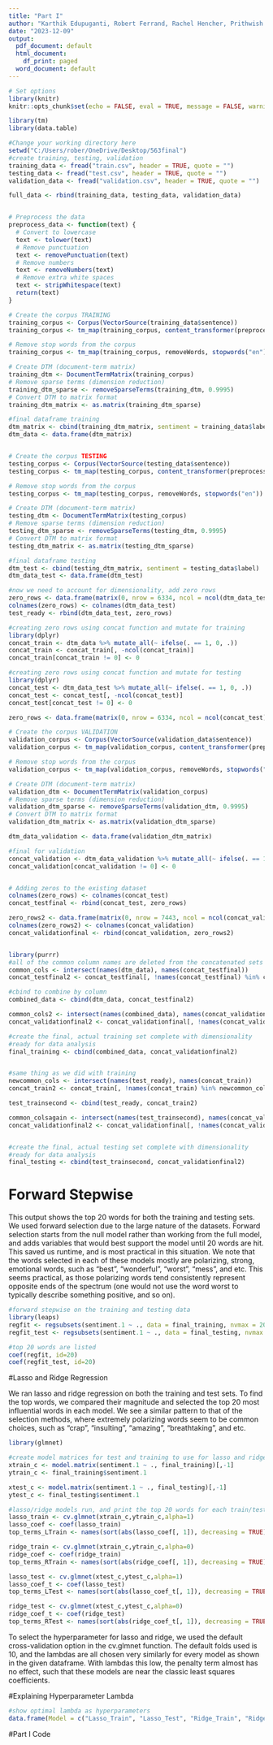 ```yaml
---
title: "Part I"
author: "Karthik Edupuganti, Robert Ferrand, Rachel Hencher, Prithwish Maiti"
date: "2023-12-09"
output:
  pdf_document: default
  html_document:
    df_print: paged
  word_document: default
---
```


\newpage
```r
# Set options
library(knitr)
knitr::opts_chunk$set(echo = FALSE, eval = TRUE, message = FALSE, warning = FALSE, tidy.opts = list(width.cutoff = 70), tidy = TRUE)
```

```r
library(tm)
library(data.table)

#Change your working directory here
setwd("C:/Users/rober/OneDrive/Desktop/563final")
#create training, testing, validation
training_data <- fread("train.csv", header = TRUE, quote = "")
testing_data <- fread("test.csv", header = TRUE, quote = "")
validation_data <- fread("validation.csv", header = TRUE, quote = "")

full_data <- rbind(training_data, testing_data, validation_data)


# Preprocess the data
preprocess_data <- function(text) {
  # Convert to lowercase
  text <- tolower(text)
  # Remove punctuation
  text <- removePunctuation(text)
  # Remove numbers
  text <- removeNumbers(text)
  # Remove extra white spaces
  text <- stripWhitespace(text)
  return(text)
}

# Create the corpus TRAINING
training_corpus <- Corpus(VectorSource(training_data$sentence))
training_corpus <- tm_map(training_corpus, content_transformer(preprocess_data))

# Remove stop words from the corpus
training_corpus <- tm_map(training_corpus, removeWords, stopwords("en"))

# Create DTM (document-term matrix)
training_dtm <- DocumentTermMatrix(training_corpus)
# Remove sparse terms (dimension reduction)
training_dtm_sparse <- removeSparseTerms(training_dtm, 0.9995)
# Convert DTM to matrix format
training_dtm_matrix <- as.matrix(training_dtm_sparse)

#final dataframe training
dtm_matrix <- cbind(training_dtm_matrix, sentiment = training_data$label)
dtm_data <- data.frame(dtm_matrix)


# Create the corpus TESTING
testing_corpus <- Corpus(VectorSource(testing_data$sentence))
testing_corpus <- tm_map(testing_corpus, content_transformer(preprocess_data))

# Remove stop words from the corpus
testing_corpus <- tm_map(testing_corpus, removeWords, stopwords("en"))

# Create DTM (document-term matrix)
testing_dtm <- DocumentTermMatrix(testing_corpus)
# Remove sparse terms (dimension reduction)
testing_dtm_sparse <- removeSparseTerms(testing_dtm, 0.9995)
# Convert DTM to matrix format
testing_dtm_matrix <- as.matrix(testing_dtm_sparse)

#final dataframe testing
dtm_test <- cbind(testing_dtm_matrix, sentiment = testing_data$label)
dtm_data_test <- data.frame(dtm_test)

#now we need to account for dimensionality, add zero rows
zero_rows <- data.frame(matrix(0, nrow = 6334, ncol = ncol(dtm_data_test)))
colnames(zero_rows) <- colnames(dtm_data_test)
test_ready <- rbind(dtm_data_test, zero_rows)

#creating zero rows using concat function and mutate for training
library(dplyr)
concat_train <- dtm_data %>% mutate_all(~ ifelse(. == 1, 0, .))
concat_train <- concat_train[, -ncol(concat_train)]
concat_train[concat_train != 0] <- 0

#creating zero rows using concat function and mutate for testing
library(dplyr)
concat_test <- dtm_data_test %>% mutate_all(~ ifelse(. == 1, 0, .))
concat_test <- concat_test[, -ncol(concat_test)]
concat_test[concat_test != 0] <- 0

zero_rows <- data.frame(matrix(0, nrow = 6334, ncol = ncol(concat_test)))

# Create the corpus VALIDATION
validation_corpus <- Corpus(VectorSource(validation_data$sentence))
validation_corpus <- tm_map(validation_corpus, content_transformer(preprocess_data))

# Remove stop words from the corpus
validation_corpus <- tm_map(validation_corpus, removeWords, stopwords("en"))

# Create DTM (document-term matrix)
validation_dtm <- DocumentTermMatrix(validation_corpus)
# Remove sparse terms (dimension reduction)
validation_dtm_sparse <- removeSparseTerms(validation_dtm, 0.9995)
# Convert DTM to matrix format
validation_dtm_matrix <- as.matrix(validation_dtm_sparse)

dtm_data_validation <- data.frame(validation_dtm_matrix)

#final for validation
concat_validation <- dtm_data_validation %>% mutate_all(~ ifelse(. == 1, 0, .))
concat_validation[concat_validation != 0] <- 0


# Adding zeros to the existing dataset
colnames(zero_rows) <- colnames(concat_test)
concat_testfinal <- rbind(concat_test, zero_rows)

zero_rows2 <- data.frame(matrix(0, nrow = 7443, ncol = ncol(concat_validation)))
colnames(zero_rows2) <- colnames(concat_validation)
concat_validationfinal <- rbind(concat_validation, zero_rows2)


library(purrr)
#all of the common column names are deleted from the concatenated sets
common_cols <- intersect(names(dtm_data), names(concat_testfinal))
concat_testfinal2 <- concat_testfinal[, !names(concat_testfinal) %in% common_cols]

#cbind to combine by column
combined_data <- cbind(dtm_data, concat_testfinal2)

common_cols2 <- intersect(names(combined_data), names(concat_validationfinal))
concat_validationfinal2 <- concat_validationfinal[, !names(concat_validationfinal) %in% common_cols2]

#create the final, actual training set complete with dimensionality
#ready for data analysis
final_training <- cbind(combined_data, concat_validationfinal2)


#same thing as we did with training
newcommon_cols <- intersect(names(test_ready), names(concat_train))
concat_train2 <- concat_train[, !names(concat_train) %in% newcommon_cols]

test_trainsecond <- cbind(test_ready, concat_train2)

common_colsagain <- intersect(names(test_trainsecond), names(concat_validationfinal))
concat_validationfinal2 <- concat_validationfinal[, !names(concat_validationfinal) %in% common_colsagain]


#create the final, actual testing set complete with dimensionality
#ready for data analysis
final_testing <- cbind(test_trainsecond, concat_validationfinal2)


```

# Forward Stepwise
This output shows the top 20 words for both the training and testing sets. We used forward selection due to the large nature of the datasets. Forward selection starts from the null model rather than working from the full model, and adds variables that would best support the model until 20 words are hit. This saved us runtime, and is most practical in this situation. We note that the words selected in each of these models mostly are polarizing, strong, emotional words, such as "best", "wonderful", "worst", "mess", and etc. This seems practical, as those polarizing words tend consistently represent opposite ends of the spectrum (one would not use the word worst to typically describe something positive, and so on).

```r
#forward stepwise on the training and testing data
library(leaps)
regfit <- regsubsets(sentiment.1 ~ ., data = final_training, nvmax = 20, method = "forward")
regfit_test <- regsubsets(sentiment.1 ~ ., data = final_testing, nvmax = 20, method = "forward")

#top 20 words are listed
coef(regfit, id=20)
coef(regfit_test, id=20)
```


#Lasso and Ridge Regression 

We ran lasso and ridge regression on both the training and test sets. To find the top words, we compared their magnitude and selected the top 20 most influential words in each model. We see a similar pattern to that of the selection methods, where extremely polarizing words seem to be common choices, such as "crap", "insulting", "amazing", "breathtaking", and etc.

```r
library(glmnet)

#create model matrices for test and training to use for lasso and ridge regression
xtrain_c <- model.matrix(sentiment.1 ~ ., final_training)[,-1]
ytrain_c <- final_training$sentiment.1

xtest_c <- model.matrix(sentiment.1 ~ ., final_testing)[,-1]
ytest_c <- final_testing$sentiment.1

#lasso/ridge models run, and print the top 20 words for each train/test set
lasso_train <- cv.glmnet(xtrain_c,ytrain_c,alpha=1)
lasso_coef <- coef(lasso_train)
top_terms_LTrain <- names(sort(abs(lasso_coef[, 1]), decreasing = TRUE)[1:20]);top_terms_LTrain

ridge_train <- cv.glmnet(xtrain_c,ytrain_c,alpha=0)
ridge_coef <- coef(ridge_train)
top_terms_RTrain <- names(sort(abs(ridge_coef[, 1]), decreasing = TRUE)[1:20]);top_terms_RTrain

lasso_test <- cv.glmnet(xtest_c,ytest_c,alpha=1)
lasso_coef_t <- coef(lasso_test)
top_terms_LTest <- names(sort(abs(lasso_coef_t[, 1]), decreasing = TRUE)[1:20]);top_terms_LTest

ridge_test <- cv.glmnet(xtest_c,ytest_c,alpha=0)
ridge_coef_t <- coef(ridge_test)
top_terms_RTest <- names(sort(abs(ridge_coef_t[, 1]), decreasing = TRUE)[1:20]);top_terms_RTest
```

To select the hyperparameter for lasso and ridge, we used the default cross-validation option in the cv.glmnet function. The default folds used is 10, and the lambdas are all chosen very similarly for every model as shown in the given dataframe. With lambdas this low, the penalty term almost has no effect, such that these models are near the classic least squares coefficients.

#Explaining Hyperparameter Lambda
```r
#show optimal lambda as hyperparameters
data.frame(Model = c("Lasso_Train", "Lasso_Test", "Ridge_Train", "Ridge_Test"), Lambda = c(lasso_train$lambda.min, lasso_test$lambda.min, ridge_train$lambda.min, ridge_test$lambda.min))
```


#Part I Code
```r
```
